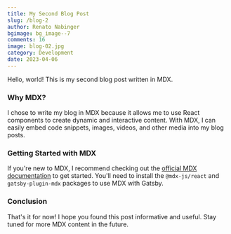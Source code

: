 ```yaml
---
title: My Second Blog Post
slug: /blog-2
author: Renato Nabinger
bgimage: bg_image--7
comments: 16
image: blog-02.jpg
category: Development
date: 2023-04-06
---
```


Hello, world! This is my second blog post written in MDX.

### Why MDX?

I chose to write my blog in MDX because it allows me to use React components to create dynamic and interactive content. With MDX, I can easily embed code snippets, images, videos, and other media into my blog posts.

### Getting Started with MDX

If you're new to MDX, I recommend checking out the [official MDX documentation](https://mdxjs.com/) to get started. You'll need to install the `@mdx-js/react` and `gatsby-plugin-mdx` packages to use MDX with Gatsby.

### Conclusion

That's it for now! I hope you found this post informative and useful. Stay tuned for more MDX content in the future.
